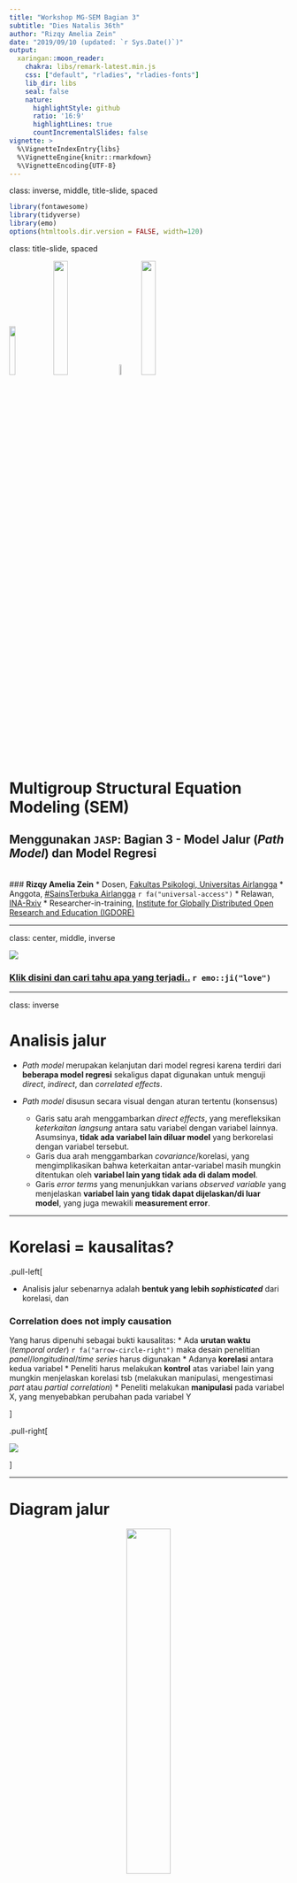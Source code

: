 ```yaml
---
title: "Workshop MG-SEM Bagian 3"
subtitle: "Dies Natalis 36th"
author: "Rizqy Amelia Zein"
date: "2019/09/10 (updated: `r Sys.Date()`)"
output:
  xaringan::moon_reader:
    chakra: libs/remark-latest.min.js
    css: ["default", "rladies", "rladies-fonts"]
    lib_dir: libs
    seal: false
    nature:
      highlightStyle: github
      ratio: '16:9'
      highlightLines: true
      countIncrementalSlides: false
vignette: >
  %\VignetteIndexEntry{libs}
  %\VignetteEngine{knitr::rmarkdown}
  %\VignetteEncoding{UTF-8}
---
```


class: inverse, middle, title-slide, spaced

```r
library(fontawesome)
library(tidyverse)
library(emo)
options(htmltools.dir.version = FALSE, width=120)
```

class: title-slide, spaced

<img src="libs/unair.png" style="width:15%;" class="fancyimage"/> <img src="libs/STUA.png" style="width:23%;" class="fancyimage"/> <img src="libs/ina-logo.jpg" style="width:7%;" class="fancyimage"/> <img src="libs/igdore.png" style="width:23%;" class="fancyimage"/>

# Multigroup Structural Equation Modeling (SEM)
## Menggunakan `JASP`: Bagian 3 - Model Jalur (*Path Model*) dan Model Regresi
<br>
### <b>Rizqy Amelia Zein</b>
* Dosen, [Fakultas Psikologi, Universitas Airlangga](https://psikologi.unair.ac.id)
* Anggota, [#SainsTerbuka Airlangga](https://sainsterbukaua.github.io/) `r fa("universal-access")`
* Relawan, [INA-Rxiv](https://inarxiv.id) 
* Researcher-in-training, [Institute for Globally Distributed Open Research and Education (IGDORE)](https://igdore.org/)

---

class: center, middle, inverse

![](https://media.giphy.com/media/MFCkrYZoqatqlJcQyh/giphy.gif)

### [Klik disini dan cari tahu apa yang terjadi..](https://kahoot.it/) `r emo::ji("love")`

---

class: inverse

# Analisis jalur

* *Path model* merupakan kelanjutan dari model regresi karena terdiri dari **beberapa model regresi** sekaligus dapat digunakan untuk menguji *direct*, *indirect*, dan *correlated effects*.

* *Path model* disusun secara visual dengan aturan tertentu (konsensus)
  - Garis satu arah menggambarkan *direct effects*, yang merefleksikan *keterkaitan langsung* antara satu variabel dengan variabel lainnya. Asumsinya, **tidak ada variabel lain diluar model** yang berkorelasi dengan variabel tersebut.
  - Garis dua arah menggambarkan *covariance*/korelasi, yang mengimplikasikan bahwa keterkaitan antar-variabel masih mungkin ditentukan oleh **variabel lain yang tidak ada di dalam model**.
  - Garis *error terms* yang menunjukkan varians *observed variable* yang menjelaskan **variabel lain yang tidak dapat dijelaskan/di luar model**, yang juga mewakili **measurement error**.

---

# Korelasi = kausalitas?

.pull-left[

* Analisis jalur sebenarnya adalah **bentuk yang lebih *sophisticated*** dari korelasi, dan

### **Correlation does not imply causation**

Yang harus dipenuhi sebagai bukti kausalitas:
* Ada **urutan waktu** (*temporal order*) `r fa("arrow-circle-right")` maka desain penelitian *panel*/*longitudinal*/*time series* harus digunakan
* Adanya **korelasi** antara kedua variabel
* Peneliti harus melakukan **kontrol** atas variabel lain yang mungkin menjelaskan korelasi tsb (melakukan manipulasi, mengestimasi *part* atau *partial correlation*)
* Peneliti melakukan **manipulasi** pada variabel X, yang menyebabkan perubahan pada variabel Y

]

.pull-right[

![](https://media.giphy.com/media/QWvcBw9qXs9wiVypPm/giphy.gif)

]

---

# Diagram jalur 

<center><img src="libs/path-diagram.png" style="width:40%;" class="fancyimage"/></center><br>

---

class: inverse, middle

# Contoh

.pull-left[

Marimar adalah seorang wali murid di sebuah PAUD di Kota Surabaya. Pada suatu hari, ia mengamati seorang anak (dan orangtua) yang perilakunya menarik perhatiannya. 

Ibu anak tersebut *ngotot* untuk menunggui anaknya di sekolah, padahal guru kelas meminta agar Ibu pulang saja, mempercayakan anak pada guru, dengan tujuan melatih kemandirian anaknya. 

Melihat ibunya yang menggerutu karena diminta bu Guru pulang, si anak menangis meraung-raung tidak mau ditinggalkan. Akhirnya, terpaksa bu Guru membiarkan si Ibu menunggu di sekolah. 

Marimar heran sekaligus penasaran, mengapa tiap anak **memberikan respon yang berbeda** ketika ditinggal orangtuanya di sekolah. Ada yang menangis meraung-raung, ada yang lebih santai dengan langsung bermain. Apakah ada kaitan antara kemandirian anak dengan karakteristik orangtuanya?

]

.pull-right[

![](https://media.giphy.com/media/13xb3GPki9Kqdi/giphy.gif)

]

---

# Variabel yang diukur Marimar

* **trust** (variabel independen) = Kepercayaan ibu bahwa perkembangan anak dapat berlangsung secara natural ([**trust in organismic development**](https://link.springer.com/article/10.1007/s11031-008-9092-2)). Diukur dengan skala *likert* yang terdiri dari 5 aitem dengan 7 pilihan respon `r fa("arrow-circle-right")` dari **sangat tidak setuju** sampai **sangat setuju**.

* **mandiri** (variabel dependen) = Tingkat kemandirian anak. Anak dengan skor yang tinggi semakin menunjukkan independensi dan lebih santai ketika ditinggal orangtuanya di sekolah. Marimar mengukurnya dengan melakukan observasi berdasarkan ada/tidaknya berbagai perilaku yang menunjukkan kemandirian. Diantaranya adalah:
  - Menangis ketika ditinggal orangtuanya
  - Merengek atau merajuk ketika ditinggal
  - Masuk ke dalam kelas tanpa ditemani
  - Menaruh tas dalam loker yang disediakan tanpa bantuan pengantar

### Bagaimana bentuk diagram jalurnya?

---

class: center, middle

<center><img src="libs/contoh-path.png" style="width:100%;" class="fancyimage"/></center><br>

---

# Nama variabel dan koefisien jalur

| Nama Variabel/Koefisien | Huruf Yunani | Huruf Latin|
| --------- | :------------: | :----------: |
| *Error* pengukuran dari variabel X | δ | Delta |
| *Error* pengukuran dari variabel Y | ε | Epsilon |
| Variabel eksogen | ξ | Ksi |
| Variabel endogen | η | Eta |
| *Direct effect* antara variabel laten dan indikatornya (*loading factor*) | λ | Lambda |
| *Direct effect* antara variabel endogen dan eksogen | γ | Gamma |
| *Direct effect* antara dua variabel laten | β | Beta |
| Korelasi (*covariance*) antara dua variabel laten | φ | Phi |
| Varians *error* pengukuran dari sebuah variabel laten | ζ | Zeta |

---

## Contoh model dengan koefisien jalur

<center><img src="libs/contoh-model.png" style="width:100%;" class="fancyimage"/></center><br>

---

## TUGAS 2: Membuat diagram jalur

.pull-left[

Fernando Jose sebal sekali karena ia kembali kehilangan pengokotnya dan ini kali ketiga ia kehilangan pengokot yang baru dibelinya seminggu yang lalu. 

Teman-teman kerjanya memang punya kebiasaan buruk meminjam barang tanpa seijinnya. Ia akhirnya bertanya, apa ya yang menyebabkan teman-temannya berperilaku seperti itu? 

Akhirnya ia menduga, mungkin ada kaitannya dengan faktor kepribadian (*conscientiousness*) rekan kerjanya dan usia karyawan.

Ia menduga temannya yang lebih *conscientious* dan lebih tua akan lebih kecil kemungkinannya melakukan perilaku tidak beradab. Ia juga mengamati bahwa semakin tua usia rekan kerjanya, biasanya mereka lebih *conscientious*.

]

.pull-right[

![](https://media.giphy.com/media/OLdblIEmgpTb2/giphy.gif)

]

---

# Yang diukur...

* **con** = Kecenderungan *conscientiousness* karyawan. Makin tinggi skornya, karyawan lebih mungkin menunjukkan kehati-hatian dan keteraturan dalam bekerja, efisien, dan bertanggung jawab. Diukur dengan skala *Likert* berisi 6 aitem dengan 10 pilihan jawaban.

* **incivil** = Intensitas perilaku tidak beradab. Makin besar skornya, karyawan akan lebih mungkin *emotionally abusive*, suka mengambil barang teman tanpa ijin, dan perilaku tidak pantas yang lain. Diukur dengan skala *Likert* berisi 4 aitem dengan 10 pilihan jawaban.

* **usia** = Usia partisipan

### Buatlah diagram jalur beserta koefisien jalurnya. Bisa dengan PowerPoint atau *software* yang lain.

[[Unggah file diagram jalur disini]](https://forms.gle/YjLLc6w5sfaUsnor8)

---

# `lavaan` *Syntax*

* `JASP` mengadopsi *syntax* dari *package* [`lavaan`](http://lavaan.ugent.be/tutorial/index.html), sehingga untuk menjalankan programnya, kita harus memasukkan serangkaian perintah.

* Meskipun begitu, *syntax* `lavaan` sangat sederhana dan familiar dengan *syntax* `lavaan` memberikan banyak keuntungan.

* Menjalankan perintah dengan *syntax* juga membantu peneliti untuk mereka-ulang hasil analisis datanya, serta mempermudah kolaborasi dengan peneliti yang terbiasa menggunakan perangkat lunak yang berbeda dengan kita.

---

# Dasar *syntax* `lavaan`<sup>*</sup>

<center><img src="libs/lavaan.png" style="width:55%;" class="fancyimage"/></center><br>

.footnote[

<sup>*</sup> Baujean, A.A. (2014). Latent Variable Modeling Using R: A step-by-step guide. New York: Routledge.

]

---

# Contoh CFA (1)

<center><img src="libs/path-1.png" style="width:80%;" class="fancyimage"/></center><br>

---

class: middle

```r

# CFA
trust =~ trust1 + trust2 + trust3 + trust4 + trust5

# Measurement error (residual)
trust1 ~~ trust1
trust2 ~~ trust2
trust3 ~~ trust3
trust4 ~~ trust4
trust5 ~~ trust5
trust ~~ trust

```

---
  
# Contoh CFA (2)

<center><img src="libs/path-2.png" style="width:80%;" class="fancyimage"/></center><br>

---

class: middle

```r

# CFA
mandiri =~ mandiri1 + mandiri2 + mandiri3 + mandiri4

# Measurement error (residual)
mandiri1 ~~ mandiri1
mandiri2 ~~ mandiri2
mandiri3 ~~ trust3
mandiri4 ~~ mandiri4
mandiri ~~ mandiri

```


---

# Contoh *path analysis* (3)

<center><img src="libs/path-3.png" style="width:80%;" class="fancyimage"/></center><br>

---

class: middle

```r

# Model Struktural

mandiri ~ trust

# Measurement error (residual)

mandiri ~~ mandiri
trust ~~ trust

```


---

# Contoh *full model* (4)

<center><img src="libs/contoh-path.png" style="width:80%;" class="fancyimage"/></center><br>

---

class: middle

```r

# CFA
mandiri =~ mandiri1 + mandiri2 + mandiri3 + mandiri4
trust =~ trust1 + trust2 + trust3 + trust4 + trust5

# Measurement error (residual)
mandiri1 ~~ mandiri1
mandiri2 ~~ mandiri2
mandiri3 ~~ trust3
mandiri4 ~~ mandiri4

trust1 ~~ trust1
trust2 ~~ trust2
trust3 ~~ trust3
trust4 ~~ trust4
trust5 ~~ trust5

trust ~~ trust
mandiri ~~ mandiri

# Model Struktural
mandiri ~ trust


```

---

# TUGAS 3: Menulis *syntax* `lavaan`

### Tulislah *syntax* `lavaan` dari diagram jalur yang sudah dibuat di TUGAS 2

#### [Klik disini untuk mengisi lembar kerja](https://forms.gle/ARMzU4trUgqRv8hj9)

---

class: center, middle

# Terima kasih banyak! `r emo::ji("wink")`

![](https://media.giphy.com/media/hrBSJ2So6iTo4/giphy.gif)

Paparan disusun dengan menggunakan `r fa("r-project")` *package* [**xaringan**](https://github.com/yihui/xaringan) dengan *template* dan *fonts* dari `R-Ladies`.

*Chakra* dibuat dengan [remark.js](https://remarkjs.com), [**knitr**](http://yihui.name/knitr), dan [R Markdown](https://rmarkdown.rstudio.com).